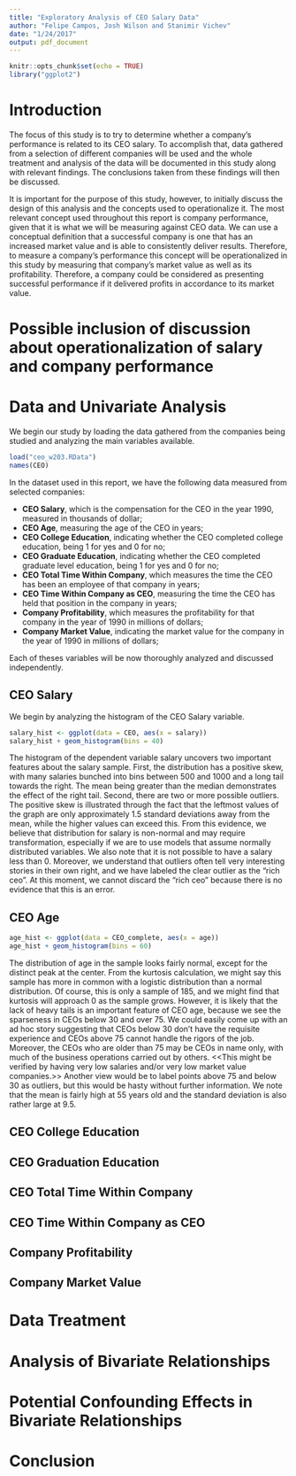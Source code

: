 ```yaml
---
title: "Exploratory Analysis of CEO Salary Data"
author: "Felipe Campos, Josh Wilson and Stanimir Vichev"
date: "1/24/2017"
output: pdf_document
---
```


```r
knitr::opts_chunk$set(echo = TRUE)
library("ggplot2")
```

# Introduction

The focus of this study is to try to determine whether a company's performance is related to its CEO salary. To accomplish that, data gathered from a selection of different companies will be used and the whole treatment and analysis of the data will be documented in this study along with relevant findings. The conclusions taken from these findings will then be discussed.

It is important for the purpose of this study, however, to initially discuss the design of this analysis and the concepts used to operationalize it. The most relevant concept used throughout this report is company performance, given that it is what we will be measuring against CEO data. We can use a conceptual definition that a successful company is one that has an increased market value and is able to consistently deliver results. Therefore, to measure a company's performance this concept will be operationalized in this study by measuring that company's market value as well as its profitability. Therefore, a company could be considered as presenting successful performance if it delivered profits in accordance to its market value. 

# Possible inclusion of discussion about operationalization of salary and company performance

# Data and Univariate Analysis

We begin our study by loading the data gathered from the companies being studied and analyzing the main variables available.

```r
load("ceo_w203.RData")
names(CEO)
```

In the dataset used in this report, we have the following data measured from selected companies:

- **CEO Salary**, which is the compensation for the CEO in the year 1990, measured in thousands of dollar;
- **CEO Age**, measuring the age of the CEO in years;
- **CEO College Education**, indicating whether the CEO completed college education, being 1 for yes and 0 for no;
- **CEO Graduate Education**, indicating whether the CEO completed graduate level education, being 1 for yes and 0 for no;
- **CEO Total Time Within Company**, which measures the time the CEO has been an employee of that company in years;
- **CEO Time Within Company as CEO**, measuring the time the CEO has held that position in the company in years;
- **Company Profitability**, which measures the profitability for that company in the year of 1990 in millions of dollars;
- **Company Market Value**, indicating the market value for the company in the year of 1990 in millions of dollars;

Each of theses variables will be now thoroughly analyzed and discussed independently.

## CEO Salary

We begin by analyzing the histogram of the CEO Salary variable.

```r
salary_hist <- ggplot(data = CEO, aes(x = salary))
salary_hist + geom_histogram(bins = 40)
```

The histogram of the dependent variable salary uncovers two important features about the salary sample. First, the distribution has a positive skew, with many salaries bunched into bins between 500 and 1000 and a long tail towards the right. The mean being greater than the median demonstrates the effect of the right tail. Second, there are two or more possible outliers. The positive skew is illustrated through the fact that the leftmost values of the graph are only approximately 1.5 standard deviations away from the mean, while the higher values can exceed this. From this evidence, we believe that distribution for salary is non-normal and may require transformation, especially if we are to use models that assume normally distributed variables.  We also note that it is not possible to have a salary less than 0. Moreover, we understand that outliers often tell very interesting stories in their own right, and we have labeled the clear outlier as the "rich ceo". At this moment, we cannot discard the "rich ceo" because there is no evidence that this is an error.

## CEO Age

```r
age_hist <- ggplot(data = CEO_complete, aes(x = age))
age_hist + geom_histogram(bins = 60)
```

The distribution of age in the sample looks fairly normal, except for the distinct peak at the center. From the kurtosis calculation, we might say this sample has more in common with a logistic distribution than a normal distribution. Of course, this is only a sample of 185, and we might find that kurtosis will approach 0 as the sample grows. However, it is likely that the lack of heavy tails is an important feature of CEO age, because we see the sparseness in CEOs below 30 and over 75. We could easily come up with an ad hoc story suggesting that CEOs below 30 don't have the requisite experience and CEOs above 75 cannot handle the rigors of the job. Moreover, the CEOs who are older than 75 may be CEOs in name only, with much of the business operations carried out by others. <<This might be verified by having very low salaries and/or very low market value companies.>> Another view would be to label points above 75 and below 30 as outliers, but this would be hasty without further information. We note that the mean is fairly high at 55 years old and the standard deviation is also rather large at 9.5. 

## CEO College Education


## CEO Graduation Education


## CEO Total Time Within Company


## CEO Time Within Company as CEO


## Company Profitability


## Company Market Value


# Data Treatment



# Analysis of Bivariate Relationships



# Potential Confounding Effects in Bivariate Relationships



# Conclusion

